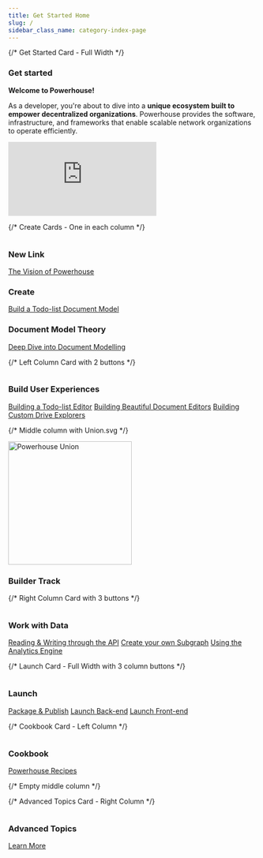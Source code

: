 ```yaml
---
title: Get Started Home
slug: /
sidebar_class_name: category-index-page
---
```



<div className={styles.learningPath}>
  {/* Get Started Card - Full Width */}
  <div className={`${styles.pathCard} ${styles.fullWidth}`}>
    <div className={styles.cardHeader} style={{ justifyContent: 'center' }}>
      <div className={styles.cardIconWrapper}>
        <img src="/img/academy/icons/Flash.svg" alt="" />
      </div>
      <h3 className="card-title">Get started</h3>
    </div>
    <div className={styles.cardContent}>
      <div style={{ maxWidth: '960px', margin: '0 auto', textAlign: 'center' }}>
        <div style={{ marginBottom: '1.5rem' }}>
          <p style={{ fontSize: '1.1rem', marginBottom: '1rem' }}><strong>Welcome to Powerhouse!</strong></p>
          <p style={{ lineHeight: '1.6', color: '#444' }}>As a developer, you're about to dive into a <strong>unique ecosystem built to empower decentralized organizations</strong>. Powerhouse provides the software, infrastructure, and frameworks that enable scalable network organizations to operate efficiently.</p>
        </div>
        <div style={{ margin: '20px 0', textAlign: 'center' }}>
          <iframe
            src="https://drive.google.com/file/d/17dDKy-hQeI4ZlLiUZ4xhnXL4bDhJB0N-/preview"
            frameBorder="0"
            allow="autoplay; fullscreen"
            allowFullScreen
            title="Powerhouse Introduction Video"
            style={{
              width: '100%', // Take full width of container
              maxWidth: '960px', // Max width like the container
              aspectRatio: '16 / 9', // Maintain aspect ratio
              borderRadius: '8px',
              display: 'block', // Ensure it behaves like a block element
              margin: '0 auto' // Center it if container allows
            }}
          ></iframe>
        </div>
      </div>
    </div>
  </div>

  {/* Create Cards - One in each column */}
  <div className={styles.pathCard}>
    <div className={styles.cardHeader}>
      <div className={styles.cardIconWrapper}>
        <img src="/img/academy/icons/Book.svg" alt="" />
      </div>
      <h3 className="card-title">New Link</h3>
    </div>
    <div className={styles.cardContent}>
      <a href="@callme-t" className="path-button">The Vision of Powerhouse</a>
    </div>
  </div>

  <div className={styles.pathCard} style={{ border: '1px solid #4FC86F' }}>
    <div className={styles.cardHeader}>
      <div className={styles.cardIconWrapper}>
        <img src="/img/academy/icons/BuilderEnvironment.svg" alt="" />
      </div>
      <h3 className="card-title">Create</h3>
    </div>
    <div className={styles.cardContent}>
      <a href="/docs/academy/GetStarted/CreateNewPowerhouseProject" className="path-button">Build a Todo-list Document Model</a>
    </div>
  </div>

  <div className={styles.pathCard}>
    <div className={styles.cardHeader}>
      <div className={styles.cardIconWrapper}>
        <img src="/img/academy/icons/Advanced.svg" alt="" />
      </div>
      <h3 className="card-title">Document Model Theory</h3>
    </div>
    <div className={styles.cardContent}>
      <a href="/docs/academy/GetStarted/DocumentModelTheory/WhatIsADocumentModel" className="path-button">Deep Dive into Document Modelling</a>
    </div>
  </div>

  {/* Left Column Card with 2 buttons */}
  <div className={styles.pathCard} style={{ border: '1px solid #4FC86F' }}>
    <div className={styles.cardHeader}>
      <div className={styles.cardIconWrapper}>
        <img src="/img/academy/icons/Editor.svg" alt="" />
      </div>
      <h3 className="card-title">Build User Experiences</h3>
    </div>
    <div className={styles.cardContent}>
      <a href="/docs/academy/GetStarted/BuildToDoListEditor" className="path-button">Building a Todo-list Editor</a>
      <a href="/docs/academy/BuildingUserExperiences/BuildingBeautifulDocumentEditors" className="path-button">Building Beautiful Document Editors</a>
      <a href="/docs/academy/MasteryTrack/BuildingUserExperiences/BuildingADriveExplorer" className="path-button">Building Custom Drive Explorers</a>
    </div>
  </div>

  {/* Middle column with Union.svg */}
  <div className={styles.middleColumn} style={{ 
    display: 'flex', 
    justifyContent: 'center', 
    alignItems: 'flex-start', 
    paddingTop: '-20px',
    position: 'relative'
  }}>
    <img src="/img/Union.svg" alt="Powerhouse Union" width="250" />
    <div style={{ 
      position: 'absolute',
      top: '18px',
      backgroundColor: 'white', 
      padding: '8px 16px', 
      borderRadius: '8px',
      textAlign: 'center',
      zIndex: 2,
    }}>
      <h3 className="card-title" style={{ margin: 0 }}>Builder Track</h3>
    </div>
  </div>

  {/* Right Column Card with 3 buttons */}
  <div className={styles.pathCard} style={{ border: '1px solid #4FC86F' }}>
    <div className={styles.cardHeader}>
      <div className={styles.cardIconWrapper}>
        <img src="/img/academy/icons/Data.svg" alt="" />
      </div>
      <h3 className="card-title">Work with Data</h3>
    </div>
    <div className={styles.cardContent}>
      <a href="//docs/academy/MasteryTrack/WorkWithData/ReadingAndWritingThroughTheAPI" className="path-button">Reading & Writing through the API</a>
      <a href="/docs/academy/MasteryTrack/WorkWithData/WorkingWithSubgraphs" className="path-button">Create your own Subgraph</a>
      <a href="/docs/academy/WorkWithData/Analytics Engine/intro" className="path-button">Using the Analytics Engine</a>
    </div>
  </div>

  {/* Launch Card - Full Width with 3 column buttons */}
  <div className={`${styles.pathCard} ${styles.fullWidth}`}>
    <div className={styles.cardHeader} style={{ justifyContent: 'center' }}>
      <div className={styles.cardIconWrapper}>
        <img src="/img/academy/icons/Launch.svg" alt="" />
      </div>
      <h3 className="card-title">Launch</h3>
    </div>
    <div className={styles.cardContent}>
      <div className={styles.buttonContainer}>
        <a href="/docs/academy/MasteryTrack/Launch/PublishYourProject" className="path-button">Package & Publish</a>
        <a href="/docs/academy/Launch/LaunchYourBackend" className="path-button">Launch Back-end</a>
        <a href="/docs/academy/Launch/LaunchYourFrontend" className="path-button">Launch Front-end</a>
      </div>
    </div>
  </div>

  {/* Cookbook Card - Left Column */}
  <div className={styles.pathCard}>
    <div className={styles.cardHeader}>
      <div className={styles.cardIconWrapper}>
        <img src="/img/academy/icons/Cookbook.svg" alt="" />
      </div>
      <h3 className="card-title">Cookbook</h3>
    </div>
    <div className={styles.cardContent}>
      <a href="/docs/academy/Cookbook" className="path-button">Powerhouse Recipes</a>
    </div>
  </div>

  {/* Empty middle column */}
  <div></div>

  {/* Advanced Topics Card - Right Column */}
  <div className={styles.pathCard}>
    <div className={styles.cardHeader}>
      <div className={styles.cardIconWrapper}>
        <img src="/img/academy/icons/Advanced.svg" alt="" />
      </div>
      <h3 className="card-title">Advanced Topics</h3>
    </div>
    <div className={styles.cardContent}>
      <a href="/academy/05-Architecture/00-PowerhouseArchitecture" className="path-button">Learn More</a>
    </div>
  </div>
</div>